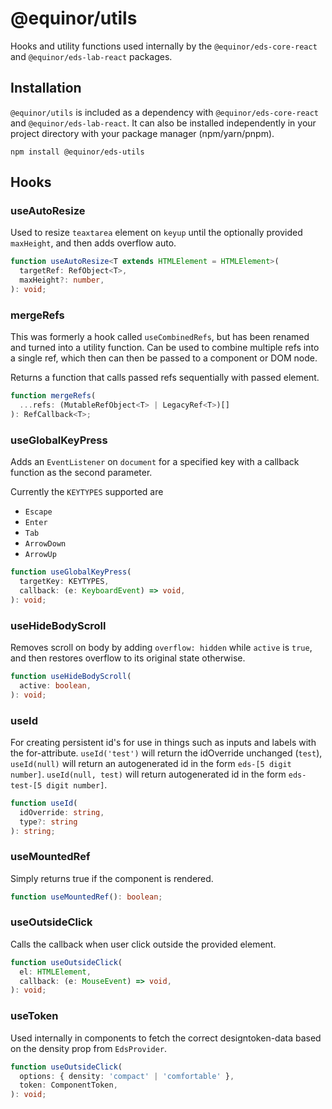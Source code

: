 
<Meta title="Packages/Utils" name="Utils" />

# @equinor/utils 
Hooks and utility functions used internally by the `@equinor/eds-core-react` and `@equinor/eds-lab-react` packages.


## Installation 

`@equinor/utils` is included as a dependency with `@equinor/eds-core-react` and `@equinor/eds-lab-react`. It can also be installed independently in your project directory with your package manager (npm/yarn/pnpm).
```shell
npm install @equinor/eds-utils
```

## Hooks

### useAutoResize


Used to resize `teaxtarea` element on `keyup` until the optionally provided `maxHeight`, and then adds overflow auto.

```ts
function useAutoResize<T extends HTMLElement = HTMLElement>(
  targetRef: RefObject<T>,
  maxHeight?: number,
): void;
```

### mergeRefs

This was formerly a hook called `useCombinedRefs`, but has been renamed and turned into a utility function. Can be used to combine multiple refs into a single ref, which then can then be passed to a component or DOM node.

Returns a function that calls passed refs sequentially with passed element.

```ts
function mergeRefs(
  ...refs: (MutableRefObject<T> | LegacyRef<T>)[]
): RefCallback<T>;
```

### useGlobalKeyPress

Adds an `EventListener` on `document` for a specified key with a callback function as the second parameter. 

Currently the `KEYTYPES` supported are 
- `Escape`
- `Enter`
- `Tab`
- `ArrowDown`
- `ArrowUp`

```ts
function useGlobalKeyPress(
  targetKey: KEYTYPES,
  callback: (e: KeyboardEvent) => void,
): void;
```

### useHideBodyScroll

Removes scroll on body by adding `overflow: hidden` while `active` is `true`, and then restores overflow to its original state otherwise.

```ts
function useHideBodyScroll(
  active: boolean,
): void;
```

### useId

For creating persistent id's for use in things such as inputs and labels with the for-attribute.
`useId('test')` will return the idOverride unchanged (`test`), `useId(null)` will return an autogenerated id in the form `eds-[5 digit number]`.
`useId(null, test)` will return autogenerated id in the form `eds-test-[5 digit number]`.

```ts
function useId(
  idOverride: string,
  type?: string
): string;
```

### useMountedRef

Simply returns true if the component is rendered.

```ts
function useMountedRef(): boolean;
```

### useOutsideClick

Calls the callback when user click outside the provided element.

```ts
function useOutsideClick(
  el: HTMLElement,
  callback: (e: MouseEvent) => void,
): void;
```

### useToken

Used internally in components to fetch the correct designtoken-data based on the density prop from `EdsProvider`.

```ts
function useOutsideClick(
  options: { density: 'compact' | 'comfortable' },
  token: ComponentToken,
): void;
```

